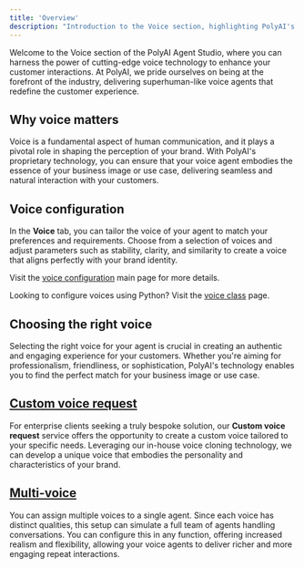 ```yaml
---
title: 'Overview'
description: "Introduction to the Voice section, highlighting PolyAI's leadership in voice technology"
---
```


Welcome to the Voice section of the PolyAI Agent Studio, where you can harness the power of cutting-edge voice technology to enhance your
customer interactions. At PolyAI, we pride ourselves on being at the forefront of the industry, delivering superhuman-like voice
 agents that redefine the customer experience.

## Why voice matters

Voice is a fundamental aspect of human communication, and it plays a pivotal role in shaping the perception of your brand. With
PolyAI's proprietary technology, you can ensure that your voice agent embodies the essence of your business image or use case,
 delivering seamless and natural interaction with your customers.

## Voice configuration

In the **Voice** tab, you can tailor the voice of your agent to match your preferences and requirements. Choose
 from a selection of voices and adjust parameters such as stability, clarity, and similarity to create a voice that aligns perfectly
  with your brand identity.

Visit the [voice configuration](./config) main page for more details.

<Tip> Looking to configure voices using Python? Visit the [voice class](/function/classes/voice) page. </Tip>

## Choosing the right voice

Selecting the right voice for your agent is crucial in creating an authentic and engaging experience for your customers. Whether
 you're aiming for professionalism, friendliness, or sophistication, PolyAI's technology enables you to find the perfect match for
 your business image or use case.

## [Custom voice request](./custom-voice-request)

For enterprise clients seeking a truly bespoke solution, our **Custom voice request** service offers the opportunity to create a
custom voice tailored to your specific needs. Leveraging our in-house voice cloning technology, we can develop a unique voice that
embodies the personality and characteristics of your brand.

## [Multi-voice](./multi-voice)

You can assign multiple voices to a single agent. Since each voice has
distinct qualities, this setup can simulate a full team of agents handling conversations. You can configure this in any function,
offering increased realism and flexibility, allowing your voice agents to deliver richer and more engaging repeat interactions.

